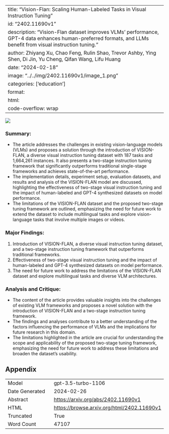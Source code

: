 
---
title: "Vision-Flan: Scaling Human-Labeled Tasks in Visual Instruction Tuning"
id: "2402.11690v1"
description: "Vision-Flan dataset improves VLMs' performance, GPT-4 data enhances human-preferred formats, and LLMs benefit from visual instruction tuning."
author: Zhiyang Xu, Chao Feng, Rulin Shao, Trevor Ashby, Ying Shen, Di Jin, Yu Cheng, Qifan Wang, Lifu Huang
date: "2024-02-18"
image: "../../img/2402.11690v1/image_1.png"
categories: ['education']
format:
  html:
    code-overflow: wrap
---

![](../../img/2402.11690v1/image_1.png)

### Summary:
- The article addresses the challenges in existing vision-language models (VLMs) and proposes a solution through the introduction of VISION-FLAN, a diverse visual instruction tuning dataset with 187 tasks and 1,664,261 instances. It also presents a two-stage instruction tuning framework that significantly outperforms traditional single-stage frameworks and achieves state-of-the-art performance.
- The implementation details, experiment setup, evaluation datasets, and results and analysis of the VISION-FLAN model are discussed, highlighting the effectiveness of two-stage visual instruction tuning and the impact of human-labeled and GPT-4 synthesized datasets on model performance.
- The limitations of the VISION-FLAN dataset and the proposed two-stage tuning framework are outlined, emphasizing the need for future work to extend the dataset to include multilingual tasks and explore vision-language tasks that involve multiple images or videos.

### Major Findings:
1. Introduction of VISION-FLAN, a diverse visual instruction tuning dataset, and a two-stage instruction tuning framework that outperforms traditional frameworks.
2. Effectiveness of two-stage visual instruction tuning and the impact of human-labeled and GPT-4 synthesized datasets on model performance.
3. The need for future work to address the limitations of the VISION-FLAN dataset and explore multilingual tasks and diverse VLM architectures.

### Analysis and Critique:
- The content of the article provides valuable insights into the challenges of existing VLM frameworks and proposes a novel solution with the introduction of VISION-FLAN and a two-stage instruction tuning framework.
- The findings and analyses contribute to a better understanding of the factors influencing the performance of VLMs and the implications for future research in this domain.
- The limitations highlighted in the article are crucial for understanding the scope and applicability of the proposed two-stage tuning framework, emphasizing the need for future work to address these limitations and broaden the dataset's usability.

## Appendix

|          |          |
|----------|----------|
| Model     | gpt-3.5-turbo-1106       |
| Date Generated     | 2024-02-26       |
| Abstract | [https://arxiv.org/abs/2402.11690v1](https://arxiv.org/abs/2402.11690v1)        |
| HTML     | [https://browse.arxiv.org/html/2402.11690v1](https://browse.arxiv.org/html/2402.11690v1)       |
| Truncated       | True       |
| Word Count       | 47107       |